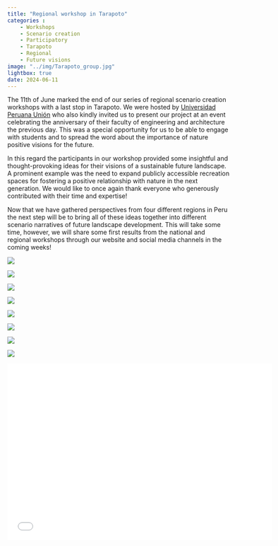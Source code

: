 ```yaml
---
title: "Regional workshop in Tarapoto"
categories : 
    - Workshops
    - Scenario creation
    - Participatory
    - Tarapoto
    - Regional
    - Future visions
image: "../img/Tarapoto_group.jpg"
lightbox: true
date: 2024-06-11
---
```


The 11th of June marked the end of our series of regional scenario creation workshops with a last stop in Tarapoto. We were hosted by [Universidad Peruana Unión](https://upeu.edu.pe/#) who also kindly invited us to present our project at an event celebrating the anniversary of their faculty of engineering and architecture the previous day. This was a special opportunity for us to be able to engage with students and to spread the word about the importance of nature positive visions for the future.   

In this regard the participants in our workshop provided some insightful and thought-provoking ideas for their visions of a sustainable future landscape. A prominent example was the need to expand publicly accessible recreation spaces for fostering a positive relationship with nature in the next generation. We would like to once again thank everyone who generously contributed with their time and expertise! 

Now that we have gathered perspectives from four different regions in Peru the next step will be to bring all of these ideas together into different scenario narratives of future landscape development. This will take some time, however, we will share some first results from the national and regional workshops through our website and social media channels in the coming weeks!

::: {layout-nrow=2}
![](../img/Tarapoto_1.jpg){group="my-gallery"}

![](../img/Tarapoto_2.jpg){group="my-gallery"}

![](../img/Tarapoto_3.jpg){group="my-gallery"}

![](../img/Tarapoto_5.jpg){group="my-gallery"}

![](../img/Tarapoto_6.jpg){group="my-gallery"}

![](../img/Tarapoto_group.jpg){group="my-gallery"}

![](../img/Tarapoto_pres_3.jpg){group="my-gallery"}

![](../img/Tarapoto_pres_4.jpg){group="my-gallery"}

:::

```{=html}
<div class="embed-container">
  <p align="center"><iframe width="600" height="400" src="../media/Regional_workshop_pres_ES_Tarapoto.pdf" style="border: 0.5px" ></iframe
  /p>
</div>
```



